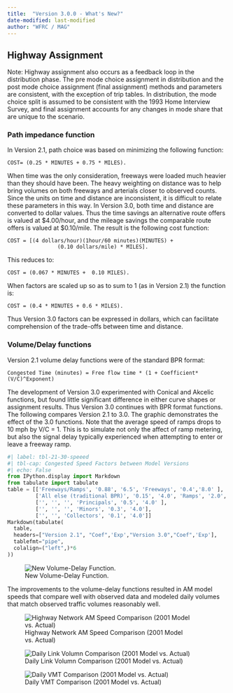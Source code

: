 ```yaml
---
title:  "Version 3.0.0 - What's New?"
date-modified: last-modified
author: "WFRC / MAG"
---
```


## Highway Assignment
Note:  Highway assignment also occurs as a feedback loop in the distribution phase.  The pre mode choice assignment in distribution and the post mode choice assignment (final assignment) methods and parameters are consistent, with the exception of trip tables.  In distribution, the mode choice split is assumed to be consistent with the 1993 Home Interview Survey, and final assignment accounts for any changes in mode share that are unique to the scenario.

### Path impedance function
In Version 2.1, path choice was based on minimizing the following function:

    COST= (0.25 * MINUTES + 0.75 * MILES).

When time was the only consideration, freeways were loaded much heavier than they should have been.  The heavy weighting on distance was to help bring volumes on both freeways and arterials closer to observed counts.  Since the units on time and distance are inconsistent, it is difficult to relate these parameters in this way.  In Version 3.0, both time and distance are converted to dollar values.  Thus the time savings an alternative route offers is valued at $4.00/hour, and the mileage savings the comparable route offers is valued at $0.10/mile.  The result is the following cost function:
    
    COST = [(4 dollars/hour)(1hour/60 minutes)(MINUTES) + 
                    (0.10 dollars/mile) * MILES].
This reduces to:
    
    COST = (0.067 * MINUTES +  0.10 MILES).

When factors are scaled up so as to sum to 1 (as in Version 2.1) the function is:
    
    COST = (0.4 * MINUTES + 0.6 * MILES).

Thus Version 3.0 factors can be expressed in dollars, which can facilitate comprehension of the trade-offs between time and distance. 

### Volume/Delay functions
Version 2.1 volume delay functions were of the standard BPR format:

    Congested Time (minutes) = Free flow time * (1 + Coefficient*(V/C)^Exponent)     

The development of Version 3.0 experimented with Conical and Akcelic functions, but found little significant difference in either curve shapes or assignment results.  Thus Version 3.0 continues with BPR format functions.  The following compares Version 2.1 to 3.0.  The graphic demonstrates the effect of the 3.0 functions.  Note that the average speed of ramps drops to 10 mph by V/C = 1.  This is to simulate not only the affect of ramp metering, but also the signal delay typically experienced when attempting to enter or leave a freeway ramp.  

```python
#| label: tbl-21-30-speeed
#| tbl-cap: Congested Speed Factors between Model Versions
#| echo: False
from IPython.display import Markdown
from tabulate import tabulate
table = [['Freeways/Ramps', '0.88', '6.5', 'Freeways', '0.4','8.0' ],
         ['All else (traditional BPR)', '0.15', '4.0', 'Ramps', '2.0','12.0' ],
         ['', '', '', 'Principals', '0.5', '4.0' ],
         ['', '', '', 'Minors', '0.3', '4.0'],
         ['', '', 'Collectors', '0.1', '4.0']]
Markdown(tabulate(
  table, 
  headers=["Version 2.1", "Coef",'Exp',"Version 3.0","Coef",'Exp'],
  tablefmt="pipe", 
  colalign=("left",)*6
))
```

![New Volume-Delay Function.](_pictures/volume-delay.png){#fig-vol-delay}

The improvements to the volume-delay functions resulted in AM model speeds that compare well with observed data and modeled daily volumes that match observed traffic volumes reasonably well.

![Highway Network AM Speed Comparison (2001 Model vs. Actual)](_pictures/calib-ave-speed.png)

![Daily Link Volumn Comparison (2001 Model vs. Actual)](_pictures/calib-link-vol.png)

![Daily VMT Comparison (2001 Model vs. Actual)](_pictures/vmt.png)
